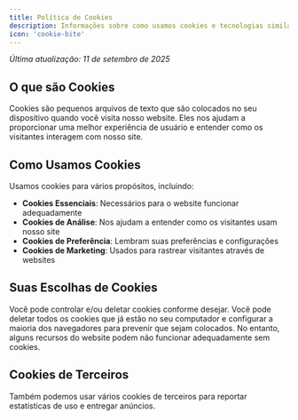 ```yaml
---
title: Política de Cookies
description: Informações sobre como usamos cookies e tecnologias similares
icon: 'cookie-bite'
---
```


*Última atualização: 11 de setembro de 2025*

## O que são Cookies

Cookies são pequenos arquivos de texto que são colocados no seu dispositivo quando você visita nosso website. Eles nos ajudam a proporcionar uma melhor experiência de usuário e entender como os visitantes interagem com nosso site.

## Como Usamos Cookies

Usamos cookies para vários propósitos, incluindo:

- **Cookies Essenciais**: Necessários para o website funcionar adequadamente
- **Cookies de Análise**: Nos ajudam a entender como os visitantes usam nosso site
- **Cookies de Preferência**: Lembram suas preferências e configurações
- **Cookies de Marketing**: Usados para rastrear visitantes através de websites

## Suas Escolhas de Cookies

Você pode controlar e/ou deletar cookies conforme desejar. Você pode deletar todos os cookies que já estão no seu computador e configurar a maioria dos navegadores para prevenir que sejam colocados. No entanto, alguns recursos do website podem não funcionar adequadamente sem cookies.

## Cookies de Terceiros

Também podemos usar vários cookies de terceiros para reportar estatísticas de uso e entregar anúncios.